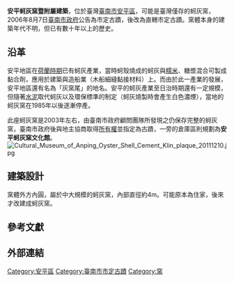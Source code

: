 {{tw monument
|name=安平蚵灰窯暨附屬建築
|formername=
|image=安平蚵灰窯.JPG
|imagename=蚵灰窯底部
|othername=
|formalname=
|level=直轄市定古蹟
|class= 產業建築 
|time=
|location=[[臺南市|臺南市]][[安平區|安平區]]安北路110之1號
|open=全天開放
|cost=
|website=
|reg_url=https://nchdb.boch.gov.tw/assets/overview/monument/20060807000001
}}
'''安平蚵灰窯暨附屬建築'''，位於臺灣[[臺南市|臺南市]][[安平區|安平區]]，可能是臺灣僅存的蚵灰窯，2006年8月7日[[臺南市政府|臺南市政府]]公告為市定古蹟，後改為直轄市定古蹟{{r|文}}{{r|南}}。窯體本身的建築年代不明，但已有數十年以上的歷史{{r|文}}{{r|南}}。

==沿革==
安平地區在[[臺灣荷蘭統治時期|荷蘭時期]]已有蚵灰產業，當時蚵殼燒成的蚵灰與[[糯米|糯米]]、糖漿混合可製成黏合劑，應用於建築與造船業（木船細縫黏接材料）上{{r|南}}。而由於此一產業的發展，安平地區還有名為「灰窯尾」的地名{{r|南}}。安平的蚵灰產業至日治時期還有一定規模，但隨著[[水泥|水泥]]取代蚵灰以及環保標準的制定（蚵灰燒製時會產生白色濃煙），當地的蚵灰窯在1985年以後逐漸停產{{r|南}}。

此座蚵灰窯是2003年左右，由臺南市政府顧問團隊所發現之仍保存完整的蚵灰窯，臺南市政府後與地主協商取得[[所有權|所有權]]並指定為古蹟，一旁的倉庫區則規劃為'''安平蚵灰窯文化館'''{{r|南}}。
[[File:Cultural_Museum_of_Anping_Oyster_Shell_Cement_Klin_plaque_20111210.jpg|thumb]]

== 建築設計 ==
窯體外方內圓，屬於中大規模的蚵灰窯，內部直徑約4m{{r|南}}。可能原本為住家，後來才改建成蚵灰窯{{r|南}}。

== 參考文獻 ==
{{reflist|refs=
<ref name="南">{{cite book|author=林錫田、詹伯望 |title=《大臺南市文化資產特展圖錄·安平蚵灰窯暨附屬建築》 |publisher=臺南市文化資產保護協會 |isbn=978-986-84830-5-7 |pages=304頁|date=2011年12月}}</ref>
<ref name="文">{{cite web |url=https://nchdb.boch.gov.tw/assets/advanceSearch/monument/20060807000001 |title=安平蚵灰窯暨附屬建築 |work=文化部文化資產局 |accessdate=}}</ref>
}}

==外部連結 ==
{{臺南市古蹟}}

[[Category:安平區|Category:安平區]]
[[Category:臺南市市定古蹟|Category:臺南市市定古蹟]]
[[Category:窯|Category:窯]]